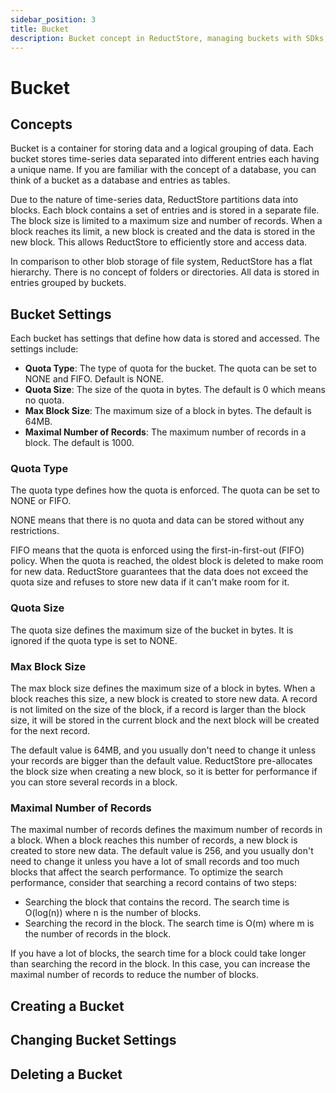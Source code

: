 ```yaml
---
sidebar_position: 3
title: Bucket
description: Bucket concept in ReductStore, managing buckets with SDks, CLI client and Web Console
---
```


# Bucket

## Concepts

Bucket is a container for storing data and a logical grouping of data. Each bucket stores time-series data separated into different entries each having a unique name. If you are familiar with the concept of a database, you can think of a bucket as a database and entries as tables.

Due to the nature of time-series data, ReductStore partitions data into blocks. Each block contains a set of entries and is stored in a separate file.
The block size is limited to a maximum size and number of records. When a block reaches its limit, a new block is created and the data is stored in the new block. This allows ReductStore to efficiently store and access data.

In comparison to other blob storage of file system, ReductStore has a flat hierarchy. There is no concept of folders or directories. All data is stored in entries grouped by buckets.

## Bucket Settings

Each bucket has settings that define how data is stored and accessed. The settings include:

- **Quota Type**: The type of quota for the bucket. The quota can be set to NONE and FIFO. Default is NONE.
- **Quota Size**: The size of the quota in bytes. The default is 0 which means no quota.
- **Max Block Size**: The maximum size of a block in bytes. The default is 64MB.
- **Maximal Number of Records**: The maximum number of records in a block. The default is 1000.

### Quota Type

The quota type defines how the quota is enforced. The quota can be set to NONE or FIFO.

NONE means that there is no quota and data can be stored without any restrictions.

FIFO means that the quota is enforced using the first-in-first-out (FIFO) policy. When the quota is reached, the oldest block is deleted to make room for new data.
ReductStore guarantees that the data does not exceed the quota size and refuses to store new data if it can't make room for it.

### Quota Size

The quota size defines the maximum size of the bucket in bytes. It is ignored if the quota type is set to NONE.

### Max Block Size

The max block size defines the maximum size of a block in bytes. When a block reaches this size, a new block is created to store new data.
A record is not limited on the size of the block, if a record is larger than the block size, it will be stored in the current block and the next block will be created for the next record.

The default value is 64MB, and you usually don't need to change it unless your records are bigger than the default value.
ReductStore pre-allocates the block size when creating a new block, so it is better for performance if you can store several records in a block.


### Maximal Number of Records

The maximal number of records defines the maximum number of records in a block. When a block reaches this number of records, a new block is created to store new data.
The default value is 256, and you usually don't need to change it unless you have a lot of small records and too much blocks that affect the search performance.
To optimize the search performance, consider that searching a record contains of two steps:

* Searching the block that contains the record. The search time is O(log(n)) where n is the number of blocks.
* Searching the record in the block. The search time is O(m) where m is the number of records in the block.

If you have a lot of blocks, the search time for a block could take longer than searching the record in the block.
In this case, you can increase the maximal number of records to reduce the number of blocks.

## Creating a Bucket

## Changing Bucket Settings

## Deleting a Bucket